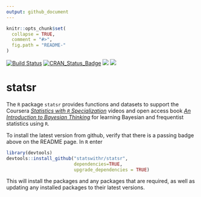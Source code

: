 ```yaml
---
output: github_document
---
```


<!-- README.md is generated from README.Rmd. Please edit that file -->

```r
knitr::opts_chunk$set(
  collapse = TRUE,
  comment = "#>",
  fig.path = "README-"
)
```

[![Build Status](https://travis-ci.org/StatsWithR/statsr.svg?branch=BayesFactor)](https://travis-ci.org/StatsWithR/statsr)
[![CRAN_Status_Badge](https://www.r-pkg.org/badges/version/statsr)](https://cran.r-project.org/package=statsr)
[![](https://cranlogs.r-pkg.org/badges/statsr)](https://CRAN.R-project.org/package=statsr) [![](https://cranlogs.r-pkg.org/badges/grand-total/statsr)](https://CRAN.R-project.org/package=statsr)

# statsr

The `R` package `statsr` provides functions and datasets to support the Coursera [*Statistics with `R` Specialization*](https://www.coursera.org/specializations/statistics)  videos and open access book
[*An Introduction to Bayesian Thinking*](https://statswithr.github.io/book) for learning Bayesian and frequentist statistics using `R`. 


To install the latest version from github, verify that there is a passing badge above on the README page.  In `R` enter

```r
library(devtools)
devtools::install_github("statswithr/statsr",
                         dependencies=TRUE,
                         upgrade_dependencies = TRUE)
```

This will install the packages and any packages that are required, as well as updating any installed packages to their latest versions.
